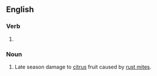 ==English==

===Verb===
{{head|en|present participle}}

# {{present participle of|bronze|lang=en|nocat=1}}

===Noun===
{{en-noun|-}}

# Late season damage to [[citrus]] fruit caused by [[rust mite]]s.